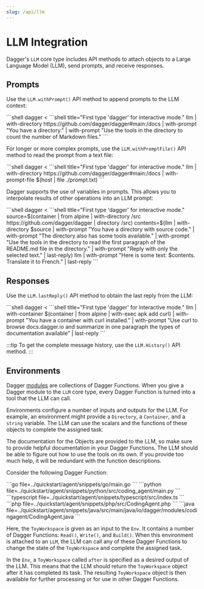 ```yaml
---
slug: /api/llm
---
```


# LLM Integration

Dagger's `LLM` core type includes API methods to attach objects to a Large Language Model (LLM), send prompts, and receive responses.

## Prompts

Use the `LLM.withPrompt()` API method to append prompts to the LLM context:

<Tabs groupId="shell">
<TabItem value="System shell">
```shell
dagger <<EOF
llm |
  with-directory https://github.com/dagger/dagger#main:/docs |
  with-prompt "You have a directory." |
  with-prompt "Use the tools in the directory to count the number of Markdown files."
EOF
```
</TabItem>
<TabItem value="Dagger Shell">
```shell title="First type 'dagger' for interactive mode."
llm |
  with-directory https://github.com/dagger/dagger#main:/docs |
  with-prompt "You have a directory." |
  with-prompt "Use the tools in the directory to count the number of Markdown files."
```
</TabItem>
</Tabs>

For longer or more complex prompts, use the `LLM.withPromptFile()` API method to read the prompt from a text file:

<Tabs groupId="shell">
<TabItem value="System shell">
```shell
dagger <<EOF
llm |
  with-directory https://github.com/dagger/dagger#main:/docs |
  with-prompt-file prompt.txt
EOF
```
</TabItem>
<TabItem value="Dagger Shell">
```shell title="First type 'dagger' for interactive mode."
llm |
  with-directory https://github.com/dagger/dagger#main:/docs |
  with-prompt-file $(host | file ./prompt.txt)
```
</TabItem>
</Tabs>

Dagger supports the use of variables in prompts. This allows you to interpolate results of other operations into an LLM prompt:

<Tabs groupId="shell">
<TabItem value="System shell">
```shell
dagger <<EOF
source=\$(container |
  from alpine |
  with-directory /src https://github.com/dagger/dagger |
  directory /src)
contents=\$(llm |
  with-directory \$source |
  with-prompt "You have a directory with source code." |
  with-prompt "The directory also has some tools available." |
  with-prompt "Use the tools in the directory to read the first paragraph of the README.md file in the directory." |
  with-prompt "Reply with only the selected text." |
  last-reply)
llm |
  with-prompt "Here is some text: \$contents. Translate it to French." |
  last-reply
EOF
```
</TabItem>
<TabItem value="Dagger Shell">
```shell title="First type 'dagger' for interactive mode."
source=$(container |
  from alpine |
  with-directory /src https://github.com/dagger/dagger |
  directory /src)
contents=$(llm |
  with-directory $source |
  with-prompt "You have a directory with source code." |
  with-prompt "The directory also has some tools available." |
  with-prompt "Use the tools in the directory to read the first paragraph of the README.md file in the directory." |
  with-prompt "Reply with only the selected text." |
  last-reply)
llm |
  with-prompt "Here is some text: $contents. Translate it to French." |
  last-reply
```
</TabItem>
</Tabs>

## Responses

Use the `LLM.lastReply()` API method to obtain the last reply from the LLM:

<Tabs groupId="shell">
<TabItem value="System shell">
```shell
dagger <<EOF
llm |
  with-container \$(container | from alpine | with-exec apk add curl) |
  with-prompt "You have a container with curl installed." |
  with-prompt "Use curl to browse docs.dagger.io and summarize in one paragraph the types of documentation available" |
  last-reply
EOF
```
</TabItem>
<TabItem value="Dagger Shell">
```shell title="First type 'dagger' for interactive mode."
llm |
  with-container $(container | from alpine | with-exec apk add curl) |
  with-prompt "You have a container with curl installed." |
  with-prompt "Use curl to browse docs.dagger.io and summarize in one paragraph the types of documentation available" |
  last-reply
```
</TabItem>
</Tabs>

:::tip
To get the complete message history, use the `LLM.History()` API method.
:::

## Environments

Dagger [modules](../features/modules.mdx) are collections of Dagger Functions. When you give a Dagger module to the `LLM` core type, every Dagger Function is turned into a tool that the LLM can call.

Environments configure a number of inputs and outputs for the LLM. For example, an environment might provide a `Directory`, a `Container`, and a `string` variable. The LLM can use the scalars and the functions of these objects to complete the assigned task.

The documentation for the Objects are provided to the LLM, so make sure to provide helpful documentation in your Dagger Functions. The LLM should be able to figure out how to use the tools on its own. If you provide too much help, it will be redundant with the function descriptions.

Consider the following Dagger Function:

<Tabs groupId="language">
<TabItem value="Go">
```go file=../quickstart/agent/snippets/go/main.go
```
</TabItem>
<TabItem value="Python">
```python file=../quickstart/agent/snippets/python/src/coding_agent/main.py
```
</TabItem>
<TabItem value="TypeScript">
```typescript file=../quickstart/agent/snippets/typescript/src/index.ts
```
</TabItem>
<TabItem value="PHP">
```php file=../quickstart/agent/snippets/php/src/CodingAgent.php
```
</TabItem>
<TabItem value="Java">
```java file=../quickstart/agent/snippets/java/src/main/java/io/dagger/modules/codingagent/CodingAgent.java
```
</TabItem>
</Tabs>

Here, the `ToyWorkspace` is given as an input to the `Env`. It contains a number of Dagger Functions: `Read()`, `Write()`, and `Build()`. When this environment is attached to an `LLM`, the LLM can call any of these Dagger Functions to change the state of the `ToyWorkspace` and complete the assigned task.

In the `Env`, a `ToyWorkspace` called `after` is specified as a desired output of the LLM. This means that the LLM should return the `ToyWorkspace` object after it has completed its task. The resulting `ToyWorkspace` object is then available for further processing or for use in other Dagger Functions.
